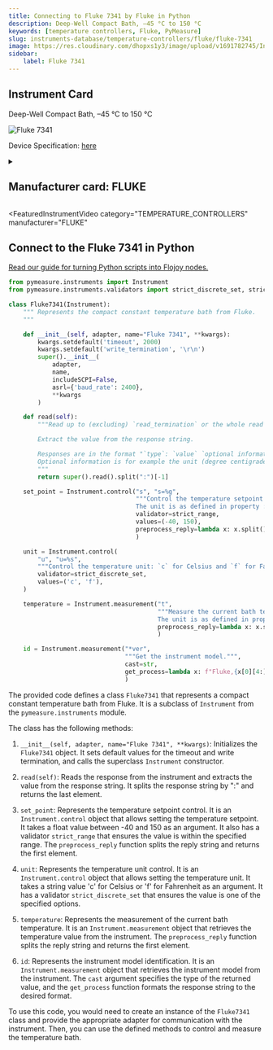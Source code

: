 ```yaml
---
title: Connecting to Fluke 7341 by Fluke in Python
description: Deep-Well Compact Bath, –45 °C to 150 °C
keywords: [temperature controllers, Fluke, PyMeasure] 
slug: instruments-database/temperature-controllers/fluke/fluke-7341 
image: https://res.cloudinary.com/dhopxs1y3/image/upload/v1691782745/Instruments/Temperature%20Controllers/Fluke-7341/Fluke-7341.jpg
sidebar:
    label: Fluke 7341 
---
```



## Instrument Card

Deep-Well Compact Bath, –45 °C to 150 °C

![Fluke 7341](https://res.cloudinary.com/dhopxs1y3/image/upload/v1691782745/Instruments/Temperature%20Controllers/Fluke-7341/Fluke-7341.jpg)

Device Specification: [here](https://download.flukecal.com/pub/literature/7341__Rebrand__ugeng0000.pdf)

<details style={{ marginTop: "15px"}}>
<summary><h2 style={{display:'inline'}}>Manufacturer card: FLUKE</h2></summary>

![FLUKE](https://res.cloudinary.com/dhopxs1y3/image/upload/v1692806166/Instruments/Vendor%20Logos/Fluke.png)

**Fluke** Corporation is the world leader in professional electronic test tools and software for measuring and condition monitoring.

- Headquarters: US
- Yearly Revenue (millions, USD): 700
- Vendor Website: [here](https://us.flukecal.com/)

</details>


<FeaturedInstrumentVideo
  category="TEMPERATURE_CONTROLLERS"
  manufacturer="FLUKE"
></FeaturedInstrumentVideo>

## Connect to the Fluke 7341 in Python

[Read our guide for turning Python scripts into Flojoy nodes.](https://docs.flojoy.ai/contribution/blocks/custom-flojoy-block/)


<Tabs>

<TabItem value="Flojoy" label="Flojoy" className="flojoy-instrument-tabs">

<NodeCardCollection category='TEMPERATURE_CONTROLLERS' manufacturer='FLUKE'></NodeCardCollection>

</TabItem>
<TabItem value="PyMeasure" label="PyMeasure">

```python
from pymeasure.instruments import Instrument
from pymeasure.instruments.validators import strict_discrete_set, strict_range

class Fluke7341(Instrument):
    """ Represents the compact constant temperature bath from Fluke.
    """

    def __init__(self, adapter, name="Fluke 7341", **kwargs):
        kwargs.setdefault('timeout', 2000)
        kwargs.setdefault('write_termination', '\r\n')
        super().__init__(
            adapter,
            name,
            includeSCPI=False,
            asrl={'baud_rate': 2400},
            **kwargs
        )

    def read(self):
        """Read up to (excluding) `read_termination` or the whole read buffer.

        Extract the value from the response string.

        Responses are in the format "`type`: `value` `optional information`".
        Optional information is for example the unit (degree centigrade or Fahrenheit).
        """
        return super().read().split(":")[-1]

    set_point = Instrument.control("s", "s=%g",
                                   """Control the temperature setpoint (float from -40 to 150 °C)
                                   The unit is as defined in property :attr:`~.unit`.""",
                                   validator=strict_range,
                                   values=(-40, 150),
                                   preprocess_reply=lambda x: x.split()[0],
                                   )

    unit = Instrument.control(
        "u", "u=%s",
        """Control the temperature unit: `c` for Celsius and `f` for Fahrenheit`.""",
        validator=strict_discrete_set,
        values=('c', 'f'),
    )

    temperature = Instrument.measurement("t",
                                         """Measure the current bath temperature.
                                         The unit is as defined in property :attr:`unit`.""",
                                         preprocess_reply=lambda x: x.split()[0],
                                         )

    id = Instrument.measurement("*ver",
                                """Get the instrument model.""",
                                cast=str,
                                get_process=lambda x: f"Fluke,{x[0][4:]},NA,{x[1]}",
                                )
```

The provided code defines a class `Fluke7341` that represents a compact constant temperature bath from Fluke. It is a subclass of `Instrument` from the `pymeasure.instruments` module.

The class has the following methods:

1. `__init__(self, adapter, name="Fluke 7341", **kwargs)`: Initializes the `Fluke7341` object. It sets default values for the timeout and write termination, and calls the superclass `Instrument` constructor.

2. `read(self)`: Reads the response from the instrument and extracts the value from the response string. It splits the response string by ":" and returns the last element.

3. `set_point`: Represents the temperature setpoint control. It is an `Instrument.control` object that allows setting the temperature setpoint. It takes a float value between -40 and 150 as an argument. It also has a validator `strict_range` that ensures the value is within the specified range. The `preprocess_reply` function splits the reply string and returns the first element.

4. `unit`: Represents the temperature unit control. It is an `Instrument.control` object that allows setting the temperature unit. It takes a string value 'c' for Celsius or 'f' for Fahrenheit as an argument. It has a validator `strict_discrete_set` that ensures the value is one of the specified options.

5. `temperature`: Represents the measurement of the current bath temperature. It is an `Instrument.measurement` object that retrieves the temperature value from the instrument. The `preprocess_reply` function splits the reply string and returns the first element.

6. `id`: Represents the instrument model identification. It is an `Instrument.measurement` object that retrieves the instrument model from the instrument. The `cast` argument specifies the type of the returned value, and the `get_process` function formats the response string to the desired format.

To use this code, you would need to create an instance of the `Fluke7341` class and provide the appropriate adapter for communication with the instrument. Then, you can use the defined methods to control and measure the temperature bath.

</TabItem>
</Tabs>